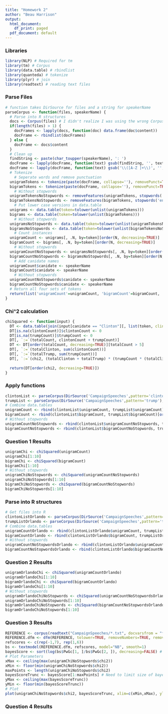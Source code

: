 ```yaml
---
title: "Homework 2"
author: "Beau Harrison"
output:
  html_document:
    df_print: paged
  pdf_document: default
---
```


### Libraries

```r
library(NLP) # Required for tm
library(tm) # Corpus
library(data.table) # rbindlist
library(quanteda) # tokenize
library(plyr) # join
library(readtext) # reading text files
```

### Parse Files

```r
# function takes DirSource for files and a string for speakerName
parseCorpus <- function(files, speakerName) {
  # Parse into R structures
  docs <- Corpus(files) # I didn't realize I was using the wrong Corpus until far too late, it works...
  if(length(files) > 1) {
    docFrames <- lapply(docs, function(doc) data.frame(doc$content))
    docFrame <- rbindlist(docFrames)
  } else {
    docFrame <- docs$content
  }
  # Clean up
  findString <- paste(char_toupper(speakerName), ': ')
  docFrame <- lapply(docFrame, function(text) gsub(findString, '', text))
  docFrame <- lapply(docFrame, function(text) gsub('\\([A-Z ]+\\)', '', text))
  # Tokenize
    # Seperate words and remove punctuation
  unigramTokens <- tokenize(paste(docFrame, collapse=''), removePunct=TRUE, removeNumbers=TRUE, removeSymbols=TRUE, concatenator=' ')
  bigramTokens <- tokenize(paste(docFrame, collapse=''), removePunct=TRUE, removeNumbers=TRUE, removeSymbols=TRUE, concatenator=' ', ngrams=2L)
    # Without stopwords
  unigramTokensNoStopwords <- removeFeatures(unigramTokens, stopwords('english'))
  bigramTokensNoStopwords <- removeFeatures(bigramTokens, stopwords('english'))
    # Put lower case versions in data.table
  unigrams <- data.table(token=tolower(unlist(unigramTokens)))
  bigrams <- data.table(token=tolower(unlist(bigramTokens)))
    # Without stopwords
  unigramsNoStopwords <- data.table(token=tolower(unlist(unigramTokensNoStopwords)))
  bigramsNoStopwords <- data.table(token=tolower(unlist(bigramTokensNoStopwords)))
    # Count instances
  unigramCount <- unigrams[, .N, by=token][order(N, decreasing=TRUE)]
  bigramCount <- bigrams[, .N, by=token][order(N, decreasing=TRUE)]
    # Without stopwords
  unigramCountNoStopwords <- unigramsNoStopwords[, .N, by=token][order(N, decreasing=TRUE)]
  bigramCountNoStopwords <- bigramsNoStopwords[, .N, by=token][order(N, decreasing=TRUE)]
    # Add canidate names
  unigramCount$canidate <- speakerName
  bigramCount$canidate <- speakerName
    # Without stopwords
  unigramCountNoStopwords$canidate <- speakerName
  bigramCountNoStopwords$canidate <- speakerName
  # Return all four sets of tokens
  return(list('unigramCount'=unigramCount, 'bigramCount'=bigramCount, 'unigramCountNoStopwords'=unigramCountNoStopwords, 'bigramCountNoStopwords'=bigramCountNoStopwords))
}
```

### Chi^2 calculation

```r
chiSquared <- function(input) {
  DT <- data.table(join(input[canidate == "Clinton"][, list(token, clintonCount = as.numeric(N))], input[canidate == "Trump"][, list(token, trumpCount = as.numeric(N))], type="full"))
  DT[is.na(clintonCount)]$clintonCount <- 0
  DT[is.na(trumpCount)]$trumpCount <- 0
  DT[, `:=`(totalCount, clintonCount + trumpCount)]
  DT <- DT[order(totalCount, decreasing=TRUE)][totalCount > 5]
  DT[, `:=`(totalClinton, sum(clintonCount))]
  DT[, `:=`(totalTrump, sum(trumpCount))]
  DT[, `:=`(chi2, (totalClinton + totalTrump) * (trumpCount * (totalClinton - clintonCount) - clintonCount * (totalTrump - trumpCount))^2/((trumpCount + clintonCount) * (trumpCount + (totalTrump - trumpCount)) * (clintonCount + (totalClinton - clintonCount)) * ((totalTrump - trumpCount) + (totalClinton - clintonCount))))]
  
  return(DT[order(chi2, decreasing=TRUE)])
}
```

### Apply functions

```r
clintonList <- parseCorpus(DirSource('CampaignSpeeches',pattern='clinton'), 'Clinton')
trumpList <- parseCorpus(DirSource('CampaignSpeeches',pattern='trump'), 'Trump')
# Combine data.tables
unigramCount <- rbind(clintonList$unigramCount, trumpList$unigramCount)[order(N, decreasing=TRUE)]
bigramCount <- rbind(clintonList$bigramCount, trumpList$bigramCount)[order(N, decreasing=TRUE)]
# Without stopwords
unigramCountNoStopwords <- rbind(clintonList$unigramCountNoStopwords, trumpList$unigramCountNoStopwords)[order(N, decreasing=TRUE)]
bigramCountNoStopwords <- rbind(clintonList$bigramCountNoStopwords, trumpList$bigramCountNoStopwords)[order(N, decreasing=TRUE)]
```

### Question 1 Results

```r
unigramChi <- chiSquared(unigramCount)
unigramChi[1:10]
bigramChi <- chiSquared(bigramCount)
bigramChi[1:10]
# Without stopwords
unigramChiNoStopwords <- chiSquared(unigramCountNoStopwords)
unigramChiNoStopwords[1:10]
bigramChiNoStopwords <- chiSquared(bigramCountNoStopwords)
bigramChiNoStopwords[1:10]
```

### Parse into R structures

```r
# Get files into R
clintonListOrlando <- parseCorpus(DirSource('CampaignSpeeches',pattern='clinton-orlando'), 'Clinton')
trumpListOrlando <- parseCorpus(DirSource('CampaignSpeeches',pattern='trump-orlando'), 'Trump')
# Combine data.tables
unigramCountOrlando <- rbind(clintonListOrlando$unigramCount, trumpListOrlando$unigramCount)[order(N, decreasing=TRUE)]
bigramCountOrlando <- rbind(clintonListOrlando$bigramCount, trumpListOrlando$bigramCount)[order(N, decreasing=TRUE)]
# Without stopwords
unigramCountNoStopwordsOrlando <- rbind(clintonListOrlando$unigramCountNoStopwords, trumpListOrlando$unigramCountNoStopwords)[order(N, decreasing=TRUE)]
bigramCountNoStopwordsOrlando <- rbind(clintonListOrlando$bigramCountNoStopwords, trumpListOrlando$bigramCountNoStopwords)[order(N, decreasing=TRUE)]
```

### Question 2 Results

```r
unigramOrlandoChi <- chiSquared(unigramCountOrlando)
unigramOrlandoChi[1:10]
bigramOrlandoChi <- chiSquared(bigramCountOrlando)
bigramOrlandoChi[1:10]
# Without stopwords
unigramOrlandoChiNoStopwords <- chiSquared(unigramCountNoStopwordsOrlando)
unigramOrlandoChiNoStopwords[1:10]
bigramOrlandoChiNoStopwords <- chiSquared(bigramCountNoStopwordsOrlando)
bigramOrlandoChiNoStopwords[1:10]
```

### Question 3 Results

```r
REFERENCE <- corpus(readtext("CampaignSpeeches/*.txt", docvarsfrom = "filenames"))
REFERENCE.dfm <- dfm(REFERENCE, tolower=TRUE, removeNumbers=TRUE, removePunct=TRUE, removeSeparators=TRUE, stem=TRUE, remove=stopwords("english"))
refscores <- c(rep(-1,7), rep(1,6))
bs <- textmodel(REFERENCE.dfm, refscores, model="NB", smooth=1)
bayesScore <- sort(log(bs$PwGc[1, ]/bs$PwGc[2, ]), decreasing=FALSE) # Sort for Trump
# Plot Parameters
xMax <- ceiling(max(unigramChiNoStopwords$chi2))
xMin <- floor(min(unigramChiNoStopwords$chi2))
maxPoints <- length(unigramChiNoStopwords$chi2)
bayesScoreTrunc <- bayesScore[1:maxPoints] # Need to limit size of bayes score to match chi2
yMax <- ceiling(max(bayesScoreTrunc))
yMin <- floor(min(bayesScoreTrunc))
# Plot
plot(unigramChiNoStopwords$chi2, bayesScoreTrunc, xlim=c(xMin,xMax), ylim=c(yMin,yMax))
```

### Question 4 Results

```r

```
